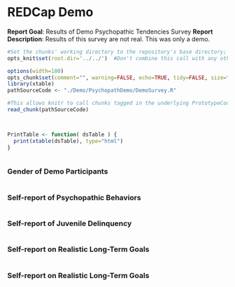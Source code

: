 <!-- Specify the report's official name, goal & description. -->
# REDCap Demo
**Report Goal**:  Results of Demo Psychopathic Tendencies Survey
**Report Description**: Results of this survey are not real.  This was only a demo.


```r
#Set the chunks' working directory to the repository's base directory; this assumes the report is nested inside of two directories.
opts_knit$set(root.dir='../../')  #Don't combine this call with any other chunk -espeically one that uses file paths.
```
<!-- Point knitr to the underlying code file so it knows where to look for the chunks. -->
```r

options(width=180)
opts_chunk$set(comment="", warning=FALSE, echo=TRUE, tidy=FALSE, size="small")
library(xtable)
pathSourceCode <- "./Demo/PsychopathDemo/DemoSurvey.R"

#This allows knitr to call chunks tagged in the underlying PrototypeCode.R file.
read_chunk(pathSourceCode) 
```

<!-- Load the packages.  Suppress the output when loading packages. --> 
```r
```

<!-- Load any Global Functions declared in the R file.  Suppress the output. --> 
```r
```

<!-- Declare any global functions specific to a Rmd output.  Suppress the output. --> 
```r
PrintTable <- function( dsTable ) {
  print(xtable(dsTable), type="html")
}
```

<!-- Load the dataset.  Suppress the output. -->
```r
```

### Gender of Demo Participants
```r
```

### Self-report of Psychopathic Behaviors
```r
```

### Self-report of Juvenile Delinquency
```r
```

### Self-report on Realistic Long-Term Goals
```r
```

### Self-report on Realistic Long-Term Goals
```r
```
